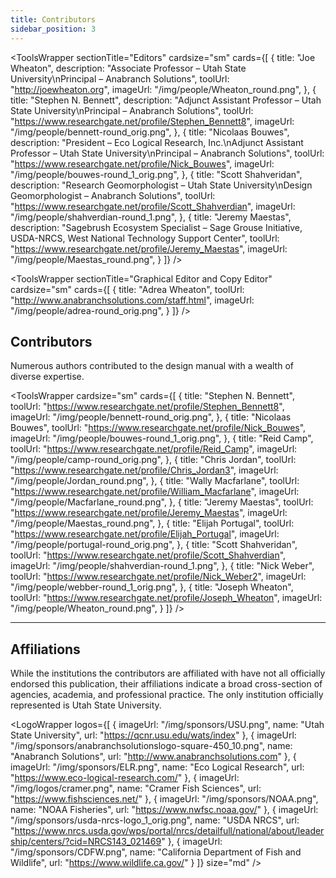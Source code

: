 ```yaml
---
title: Contributors
sidebar_position: 3
---
```


<ToolsWrapper
  sectionTitle="Editors"
  cardsize="sm"
  cards={[
    {
      title: "Joe Wheaton",
      description: "Associate Professor – Utah State University\nPrincipal – Anabranch Solutions",
      toolUrl: "http://joewheaton.org",
      imageUrl: "/img/people/Wheaton_round.png",
    },
    {
      title: "Stephen N. Bennett",
      description: "Adjunct Assistant Professor – Utah State University\nPrincipal – Anabranch Solutions",
      toolUrl: "https://www.researchgate.net/profile/Stephen_Bennett8",
      imageUrl: "/img/people/bennett-round_orig.png",
    },
    {
      title: "Nicolaas Bouwes",
      description: "President – Eco Logical Research, Inc.\nAdjunct Assistant Professor – Utah State University\nPrincipal – Anabranch Solutions",
      toolUrl: "https://www.researchgate.net/profile/Nick_Bouwes",
      imageUrl: "/img/people/bouwes-round_1_orig.png",
    },
    {
      title: "Scott Shahveridan",
      description: "Research Geomorphologist – Utah State University\nDesign Geomorphologist – Anabranch Solutions",
      toolUrl: "https://www.researchgate.net/profile/Scott_Shahverdian",
      imageUrl: "/img/people/shahverdian-round_1.png",
    },
    {
      title: "Jeremy Maestas",
      description: "Sagebrush Ecosystem Specialist – Sage Grouse Initiative, USDA-NRCS, West National Technology Support Center",
      toolUrl: "https://www.researchgate.net/profile/Jeremy_Maestas",
      imageUrl: "/img/people/Maestas_round.png",
    }
  ]}
/>

<ToolsWrapper
  sectionTitle="Graphical Editor and Copy Editor"
  cardsize="sm"
  cards={[
    {
      title: "Adrea Wheaton",
      toolUrl: "http://www.anabranchsolutions.com/staff.html",
      imageUrl: "/img/people/adrea-round_orig.png",
    }
  ]}
/>

## Contributors

Numerous authors contributed to the design manual with a wealth of diverse expertise.

<ToolsWrapper
  cardsize="sm"
  cards={[
    {
      title: "Stephen N. Bennett",
      toolUrl: "https://www.researchgate.net/profile/Stephen_Bennett8",
      imageUrl: "/img/people/bennett-round_orig.png",
    },
    {
      title: "Nicolaas Bouwes",
      toolUrl: "https://www.researchgate.net/profile/Nick_Bouwes",
      imageUrl: "/img/people/bouwes-round_1_orig.png",
    },
    {
      title: "Reid Camp",
      toolUrl: "https://www.researchgate.net/profile/Reid_Camp",
      imageUrl: "/img/people/camp-round_orig.png",
    },
    {
      title: "Chris Jordan",
      toolUrl: "https://www.researchgate.net/profile/Chris_Jordan3",
      imageUrl: "/img/people/Jordan_round.png",
    },
    {
      title: "Wally Macfarlane",
      toolUrl: "https://www.researchgate.net/profile/William_Macfarlane",
      imageUrl: "/img/people/Macfarlane_round.png",
    },
    {
      title: "Jeremy Maestas",
      toolUrl: "https://www.researchgate.net/profile/Jeremy_Maestas",
      imageUrl: "/img/people/Maestas_round.png",
    },
    {
      title: "Elijah Portugal",
      toolUrl: "https://www.researchgate.net/profile/Elijah_Portugal",
      imageUrl: "/img/people/portugal-round_orig.png",
    },
    {
      title: "Scott Shahveridan",
      toolUrl: "https://www.researchgate.net/profile/Scott_Shahverdian",
      imageUrl: "/img/people/shahverdian-round_1.png",
    },
    {
      title: "Nick Weber",
      toolUrl: "https://www.researchgate.net/profile/Nick_Weber2",
      imageUrl: "/img/people/webber-round_1_orig.png",
    },
    {
      title: "Joseph Wheaton",
      toolUrl: "https://www.researchgate.net/profile/Joseph_Wheaton",
      imageUrl: "/img/people/Wheaton_round.png",
    }
  ]}
/>

---

## Affiliations

While the institutions the contributors are affiliated with have not all officially endorsed this publication, their affiliations indicate a broad cross-section of agencies, academia, and professional practice. The only institution officially represented is Utah State University.

<LogoWrapper
  logos={[
    { imageUrl: "/img/sponsors/USU.png", name: "Utah State University", url: "https://qcnr.usu.edu/wats/index" },
    { imageUrl: "/img/sponsors/anabranchsolutionslogo-square-450_10.png", name: "Anabranch Solutions", url: "http://www.anabranchsolutions.com" },
    { imageUrl: "/img/sponsors/ELR.png", name: "Eco Logical Research", url: "https://www.eco-logical-research.com/" },
    { imageUrl: "/img/logos/cramer.png", name: "Cramer Fish Sciences", url: "https://www.fishsciences.net/" },
    { imageUrl: "/img/sponsors/NOAA.png", name: "NOAA Fisheries", url: "https://www.nwfsc.noaa.gov/" },
    { imageUrl: "/img/sponsors/usda-nrcs-logo_1_orig.png", name: "USDA NRCS", url: "https://www.nrcs.usda.gov/wps/portal/nrcs/detailfull/national/about/leadership/centers/?cid=NRCS143_021469" },
    { imageUrl: "/img/sponsors/CDFW.png", name: "California Department of Fish and Wildlife", url: "https://www.wildlife.ca.gov/" }
  ]}
  size="md"
/>
